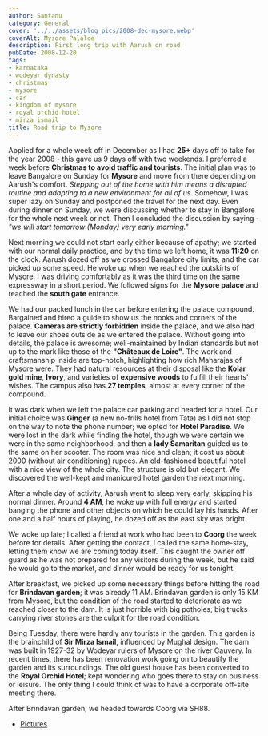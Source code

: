 ```yaml
---
author: Santanu
category: General
cover: '../../assets/blog_pics/2008-dec-mysore.webp'
coverAlt: Mysore Palalce
description: First long trip with Aarush on road
pubDate: 2008-12-20
tags:
- karnataka
- wodeyar dynasty
- christmas
- mysore
- car
- kingdom of mysore
- royal orchid hotel
- mirza ismail
title: Road trip to Mysore
---
```


Applied for a whole week off in December as I had **25+** days off to take for the year 2008 - this gave us 9 days off with two weekends. I preferred a week before **Christmas to avoid traffic and tourists**. The initial plan was to leave Bangalore on Sunday for **Mysore** and move from there depending on Aarush's comfort. *Stepping out of the home with him means a disrupted routine and adapting to a new environment for all of us*. Somehow, I was super lazy on Sunday and postponed the travel for the next day. Even during dinner on Sunday, we were discussing whether to stay in Bangalore for the whole next week or not. Then I concluded the discussion by saying - *"we will start tomorrow (Monday) very early morning."*

Next morning we could not start early either because of apathy; we started with our normal daily practice, and by the time we left home, it was **11:20** on the clock. Aarush dozed off as we crossed Bangalore city limits, and the car picked up some speed. He woke up when we reached the outskirts of Mysore. I was driving comfortably as it was the third time on the same expressway in a short period. We followed signs for the **Mysore palace** and reached the **south gate** entrance.

We had our packed lunch in the car before entering the palace compound. Bargained and hired a guide to show us the nooks and corners of the palace. **Cameras are strictly forbidden** inside the palace, and we also had to leave our shoes outside as we entered the palace. Without going into details, the palace is awesome; well-maintained by Indian standards but not up to the mark like those of the **"Châteaux de Loire"**. The work and craftsmanship inside are top-notch, highlighting how rich Maharajas of Mysore were. They had natural resources at their disposal like the **Kolar gold mine**, **Ivory**, and varieties of **expensive woods** to fulfill their hearts' wishes. The campus also has **27 temples**, almost at every corner of the compound.

It was dark when we left the palace car parking and headed for a hotel. Our initial choice was **Ginger** (a new no-frills hotel from Tata) as I did not stop on the way to note the phone number; we opted for **Hotel Paradise**. We were lost in the dark while finding the hotel, though we were certain we were in the same neighborhood, and then a **lady Samaritan** guided us to the same on her scooter. The room was nice and clean; it cost us about 2000 (without air conditioning) rupees. An old-fashioned beautiful hotel with a nice view of the whole city. The structure is old but elegant. We discovered the well-kept and manicured hotel garden the next morning.

After a whole day of activity, Aarush went to sleep very early, skipping his normal dinner. Around **4 AM**, he woke up with full energy and started banging the phone and other objects on which he could lay his hands. After one and a half hours of playing, he dozed off as the east sky was bright.

We woke up late; I called a friend at work who had been to **Coorg** the week before for details. After getting the contact, I called the same home-stay, letting them know we are coming today itself. This caught the owner off guard as he was not prepared for any visitors during the week, but he said he would go to the market, and dinner would be ready for us tonight.

After breakfast, we picked up some necessary things before hitting the road for **Brindavan garden**; it was already 11 AM. Brindavan garden is only 15 KM from Mysore, but the condition of the road started to deteriorate as we reached closer to the dam. It is just horrible with big potholes; big trucks carrying river stones are the culprit for the road condition.

Being Tuesday, there were hardly any tourists in the garden. This garden is the brainchild of **Sir Mirza Ismail**, influenced by Mughal design. The dam was built in 1927-32 by Wodeyar rulers of Mysore on the river Cauvery. In recent times, there has been renovation work going on to beautify the garden and its surroundings. The old guest house has been converted to the **Royal Orchid Hotel**; kept wondering who goes there to stay on business or leisure. The only thing I could think of was to have a corporate off-site meeting there.

After Brindavan garden, we headed towards Coorg via SH88.

- [Pictures](https://www.flickr.com/photos/santm/albums/72157638402988926)